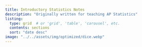 ```yaml
---
title: Introductory Statistics Notes
description: "Originally written for teaching AP Statistics"
listing:
  type: grid  # or 'grid', 'table', 'carousel', etc.
  contents: sections   
  sort: "date desc"
image: "../../assets/img/optimized/dice.webp"
---
```

